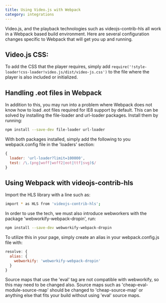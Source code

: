 ```yaml
---
title: Using Video.js with Webpack
category: integrations
---
```


Video.js, and the playback technologies such as videojs-contrib-hls all work in a Webpack based build environment. Here are several configuration changes specific to Webpack that will get you up and running.

## Video.js CSS:

To add the CSS that the player requires, simply add
`require('!style-loader!css-loader!video.js/dist/video-js.css')` to the file where the player is also included or initialized.

## Handling .eot files in Webpack

In addition to this, you may run into a problem where Webpack does not know how to load .eot files required for IE8 support by default. This can be solved by installing the file-loader and url-loader packages. Install them by running:

```sh
npm install --save-dev file-loader url-loader
```

With both packages installed, simply add the following to you webpack.config file in the 'loaders' section:

```js
{
  loader: 'url-loader?limit=100000',
  test: /\.(png|woff|woff2|eot|ttf|svg)$/
}
```

## Using Webpack with videojs-contrib-hls

Import the HLS library with a line such as:

```sh
import * as HLS from 'videojs-contrib-hls';
```

In order to use the tech, we must also introduce webworkers with the package 'webworkify-webpack-dropin', run:

```sh
npm install --save-dev webworkify-webpack-dropin
```

To utilize this in your page, simply create an alias in your webpack.config.js file with:

```js
resolve: {
  alias: {
    webworkify: 'webworkify-webpack-dropin'
  }
}
```

Source maps that use the 'eval' tag are not compatible with webworkify, so this may need to be changed also. Source maps such as 'cheap-eval-module-source-map' should be changed to 'cheap-source-map' or anything else that fits your build without using 'eval' source maps.
